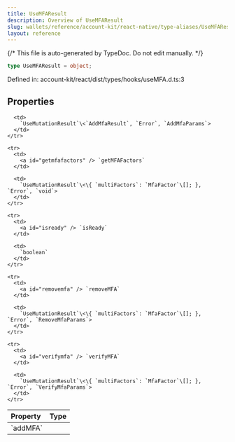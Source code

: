 ```yaml
---
title: UseMFAResult
description: Overview of UseMFAResult
slug: wallets/reference/account-kit/react-native/type-aliases/UseMFAResult
layout: reference
---
```


{/* This file is auto-generated by TypeDoc. Do not edit manually. */}

```ts
type UseMFAResult = object;
```

Defined in: account-kit/react/dist/types/hooks/useMFA.d.ts:3

## Properties

<table>
  <thead>
    <tr>
      <th align="left">Property</th>
      <th align="left">Type</th>
    </tr>
  </thead>

  <tbody>
    <tr>
      <td>
        <a id="addmfa" /> `addMFA`
      </td>

      <td>
        `UseMutationResult`\<`AddMfaResult`, `Error`, `AddMfaParams`>
      </td>
    </tr>

    <tr>
      <td>
        <a id="getmfafactors" /> `getMFAFactors`
      </td>

      <td>
        `UseMutationResult`\<\{ `multiFactors`: `MfaFactor`\[]; }, `Error`, `void`>
      </td>
    </tr>

    <tr>
      <td>
        <a id="isready" /> `isReady`
      </td>

      <td>
        `boolean`
      </td>
    </tr>

    <tr>
      <td>
        <a id="removemfa" /> `removeMFA`
      </td>

      <td>
        `UseMutationResult`\<\{ `multiFactors`: `MfaFactor`\[]; }, `Error`, `RemoveMfaParams`>
      </td>
    </tr>

    <tr>
      <td>
        <a id="verifymfa" /> `verifyMFA`
      </td>

      <td>
        `UseMutationResult`\<\{ `multiFactors`: `MfaFactor`\[]; }, `Error`, `VerifyMfaParams`>
      </td>
    </tr>

  </tbody>
</table>
